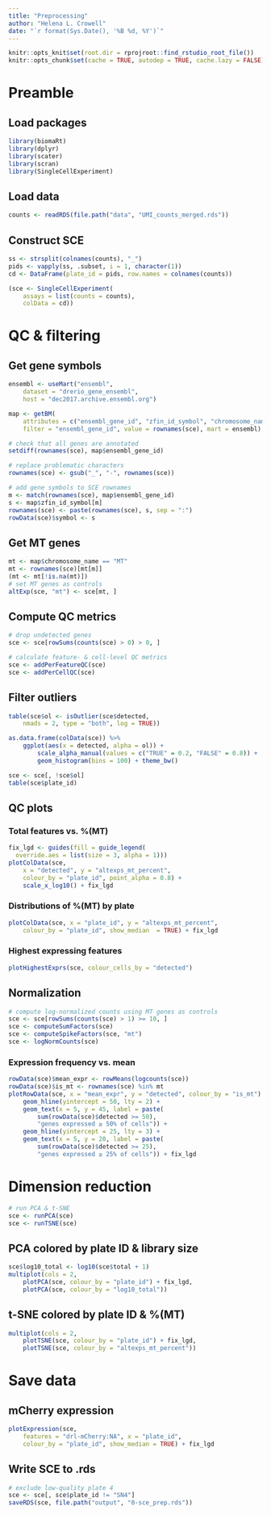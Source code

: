 ```yaml
---
title: "Preprocessing"
author: "Helena L. Crowell"
date: "`r format(Sys.Date(), '%B %d, %Y')`"
---
```


```r
knitr::opts_knit$set(root.dir = rprojroot::find_rstudio_root_file())
knitr::opts_chunk$set(cache = TRUE, autodep = TRUE, cache.lazy = FALSE)
```

# Preamble

## Load packages

```r
library(biomaRt)
library(dplyr)
library(scater)
library(scran)
library(SingleCellExperiment)
```

## Load data

```r
counts <- readRDS(file.path("data", "UMI_counts_merged.rds"))
```

## Construct SCE

```r
ss <- strsplit(colnames(counts), "_")
pids <- vapply(ss, .subset, i = 1, character(1))
cd <- DataFrame(plate_id = pids, row.names = colnames(counts))

(sce <- SingleCellExperiment(
    assays = list(counts = counts),
    colData = cd))
```

# QC & filtering

## Get gene symbols

```r
ensembl <- useMart("ensembl", 
    dataset = "drerio_gene_ensembl",
    host = "dec2017.archive.ensembl.org")

map <- getBM(
    attributes = c("ensembl_gene_id", "zfin_id_symbol", "chromosome_name"),
    filter = "ensembl_gene_id", value = rownames(sce), mart = ensembl)

# check that all genes are annotated
setdiff(rownames(sce), map$ensembl_gene_id)

# replace problematic characters
rownames(sce) <- gsub("_", "-", rownames(sce))

# add gene symbols to SCE rownames
m <- match(rownames(sce), map$ensembl_gene_id)
s <- map$zfin_id_symbol[m]
rownames(sce) <- paste(rownames(sce), s, sep = ":")
rowData(sce)$symbol <- s
```

## Get MT genes

```r
mt <- map$chromosome_name == "MT"
mt <- rownames(sce)[mt[m]]
(mt <- mt[!is.na(mt)])
# set MT genes as controls
altExp(sce, "mt") <- sce[mt, ]
```

## Compute QC metrics

```r
# drop undetected genes
sce <- sce[rowSums(counts(sce) > 0) > 0, ]

# calculate feature- & cell-level QC metrics
sce <- addPerFeatureQC(sce)
sce <- addPerCellQC(sce)
```

## Filter outliers

```r
table(sce$ol <- isOutlier(sce$detected, 
    nmads = 2, type = "both", log = TRUE))

as.data.frame(colData(sce)) %>% 
    ggplot(aes(x = detected, alpha = ol)) + 
        scale_alpha_manual(values = c("TRUE" = 0.2, "FALSE" = 0.8)) +
        geom_histogram(bins = 100) + theme_bw()

sce <- sce[, !sce$ol]
table(sce$plate_id)
```

## QC plots

### Total features vs. %(MT)

```r
fix_lgd <- guides(fill = guide_legend(
  override.aes = list(size = 3, alpha = 1)))
plotColData(sce, 
    x = "detected", y = "altexps_mt_percent", 
    colour_by = "plate_id", point_alpha = 0.8) + 
    scale_x_log10() + fix_lgd
```

### Distributions of %(MT) by plate

```r
plotColData(sce, x = "plate_id", y = "altexps_mt_percent", 
    colour_by = "plate_id", show_median  = TRUE) + fix_lgd
```

### Highest expressing features

```r
plotHighestExprs(sce, colour_cells_by = "detected")
```

## Normalization

```r
# compute log-normalized counts using MT genes as controls
sce <- sce[rowSums(counts(sce) > 1) >= 10, ]
sce <- computeSumFactors(sce)
sce <- computeSpikeFactors(sce, "mt")
sce <- logNormCounts(sce)
```

### Expression frequency vs. mean

```r
rowData(sce)$mean_expr <- rowMeans(logcounts(sce))
rowData(sce)$is_mt <- rownames(sce) %in% mt
plotRowData(sce, x = "mean_expr", y = "detected", colour_by = "is_mt") +
    geom_hline(yintercept = 50, lty = 2) +
    geom_text(x = 5, y = 45, label = paste(
        sum(rowData(sce)$detected >= 50),
        "genes expressed ≥ 50% of cells")) +
    geom_hline(yintercept = 25, lty = 3) +
    geom_text(x = 5, y = 20, label = paste(
        sum(rowData(sce)$detected >= 25),
        "genes expressed ≥ 25% of cells")) + fix_lgd
```

# Dimension reduction

```r
# run PCA & t-SNE
sce <- runPCA(sce) 
sce <- runTSNE(sce)
```

## PCA colored by plate ID & library size

```r
sce$log10_total <- log10(sce$total + 1)
multiplot(cols = 2,
    plotPCA(sce, colour_by = "plate_id") + fix_lgd,
    plotPCA(sce, colour_by = "log10_total"))
```

## t-SNE colored by plate ID & %(MT)

```r
multiplot(cols = 2,
    plotTSNE(sce, colour_by = "plate_id") + fix_lgd,
    plotTSNE(sce, colour_by = "altexps_mt_percent"))
```

# Save data

## mCherry expression

```r
plotExpression(sce, 
    features = "drl-mCherry:NA", x = "plate_id", 
    colour_by = "plate_id", show_median = TRUE) + fix_lgd
```

## Write SCE to .rds

```r
# exclude low-quality plate 4
sce <- sce[, sce$plate_id != "SN4"]
saveRDS(sce, file.path("output", "0-sce_prep.rds"))
```